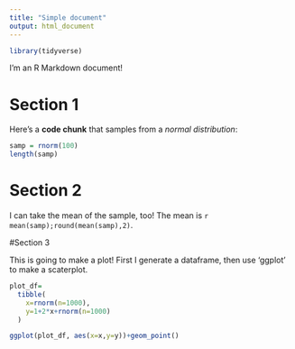 ```yaml
---
title: "Simple document"
output: html_document
---
```

```r
library(tidyverse)
```

I'm an R Markdown document! 

# Section 1

Here's a **code chunk** that samples from 
a _normal distribution_:

```r
samp = rnorm(100)
length(samp)
```

# Section 2

I can take the mean of the sample, too!
The mean is `r mean(samp);round(mean(samp),2)`.

#Section 3

This is going to make a plot! First I generate a dataframe, then use 'ggplot' to make a scaterplot.

```r
plot_df=
  tibble(
    x=rnorm(n=1000),
    y=1+2*x+rnorm(n=1000)
  )

ggplot(plot_df, aes(x=x,y=y))+geom_point()
```

